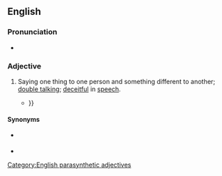 ==English==

===Pronunciation===
* {{audio|en|en-au-double-tongued.ogg|Audio (AU)}}

===Adjective===
{{en-adj|-|head=[[double]]-[[tongued]]}}

# {{lb|en|idiomatic}} Saying one thing to one person and something different to another; [[double talk]]ing; [[deceitful]] in [[speech]].
#* {{RQ:Defoe Captain Singleton|page=279|passage=Thou art but a '''double-tongu'd''' Chriſtian, I doubt: {{...}}}}

====Synonyms====
* {{l|en|twi-tongued}} {{qual|archaic}}
* {{l|en|two-tongued}}

[[Category:English parasynthetic adjectives]]